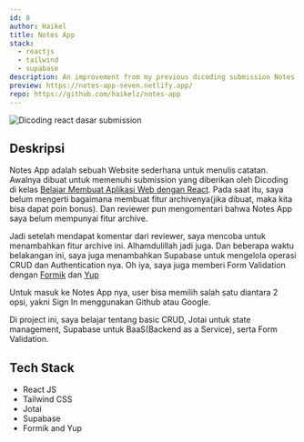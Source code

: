 ```yaml
---
id: 8
author: Haikel
title: Notes App
stack:
  - reactjs
  - tailwind
  - supabase
description: An improvement from my previous dicoding submission Notes App
preview: https://notes-app-seven.netlify.app/
repo: https://github.com/haikelz/notes-app
---
```


<img
  src="https://ik.imagekit.io/haikelz/works/dicoding-react-dasar-submission.png?updatedAt=1678570939065"
  alt="Dicoding react dasar submission"
  fetchPriority="high"
/>

## Deskripsi

Notes App adalah sebuah Website sederhana untuk menulis catatan. Awalnya dibuat untuk memenuhi submission yang diberikan oleh Dicoding di kelas [Belajar Membuat Aplikasi Web dengan React](https://www.dicoding.com/academies/403). Pada saat itu, saya belum mengerti bagaimana membuat fitur archivenya(jika dibuat, maka kita bisa dapat poin bonus). Dan reviewer pun mengomentari bahwa Notes App saya belum mempunyai fitur archive.

Jadi setelah mendapat komentar dari reviewer, saya mencoba untuk menambahkan fitur archive ini. Alhamdulillah jadi juga. Dan beberapa waktu belakangan ini, saya juga menambahkan Supabase untuk mengelola operasi CRUD dan Authentication nya. Oh iya, saya juga memberi Form Validation dengan [Formik](https://formik.org/) dan [Yup](https://github.com/jquense/yup)

Untuk masuk ke Notes App nya, user bisa memilih salah satu diantara 2 opsi, yakni Sign In menggunakan Github atau Google.

Di project ini, saya belajar tentang basic CRUD, Jotai untuk state management, Supabase untuk BaaS(Backend as a Service), serta Form Validation.

## Tech Stack

- React JS
- Tailwind CSS
- Jotai
- Supabase
- Formik and Yup
